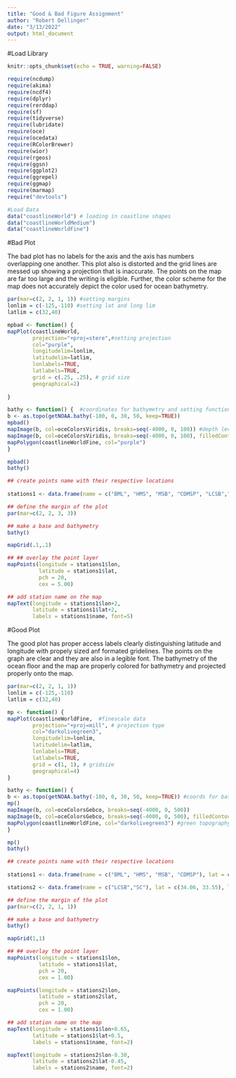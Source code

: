 ```yaml
---
title: "Good & Bad Figure Assignment"
author: "Robert Dellinger"
date: "3/13/2022"
output: html_document
---
```


#Load Library
```r
knitr::opts_chunk$set(echo = TRUE, warning=FALSE)

require(ncdump)
require(akima)
require(ncdf4)
require(dplyr)
require(rerddap)
require(sf)
require(tidyverse)
require(lubridate)
require(oce)
require(ocedata)
require(RColorBrewer)
require(wior)
require(rgeos)
require(ggsn)
require(ggplot2)
require(ggrepel)
require(ggmap)
require(marmap)
require("devtools")
```


```r
#Load Data
data("coastlineWorld") # loading in coastline shapes
data("coastlineWorldMedium")
data("coastlineWorldFine")

```


#Bad Plot

The bad plot has no labels for the axis and the axis has numbers overlapping one another. This plot also is distorted and the grid lines are messed up showing a projection that is inaccurate. The points on the map are far too large and the writing is eligible. Further, the color scheme for the map does not accurately depict the color used for ocean bathymetry. 


```r

par(mar=c(2, 2, 1, 1)) #setting margins
lonlim = c(-125,-110) #setting lat and long lim
latlim = c(32,40)

mpbad <- function() {
mapPlot(coastlineWorld, 
        projection="+proj=stere",#setting projection
        col="purple", 
        longitudelim=lonlim, 
        latitudelim=latlim, 
        lonlabels=TRUE,
        latlabels=TRUE,
        grid = c(.25, .25), # grid size
        geographical=2)
  
}

bathy <- function() {  #coordinates for bathymetry and setting function 
b <- as.topo(getNOAA.bathy(-180, 0, 30, 50, keep=TRUE))
mpbad() 
mapImage(b, col=oceColorsViridis, breaks=seq(-4000, 0, 100)) #depth levels 
mapImage(b, col=oceColorsViridis, breaks=seq(-4000, 0, 100), filledContour = TRUE) #color contour
mapPolygon(coastlineWorldFine, col="purple")
}

```


```r

mpbad()
bathy()

## create points name with their respective locations
  
stations1 <- data.frame(name = c("BML", "HMS", "MSB", "CDMSP", "LCSB","SC"), lat = c(38.33, 36.62, 34.36, 33.59, 34.06, 33.55), lon = c(-123.05, -121.90, -119.44, -117.87, -118.93, -117.80))

## define the margin of the plot
par(mar=c(2, 2, 3, 3))

## make a base and bathymetry
bathy()

mapGrid(.1,.1)

## ## overlay the point layer
mapPoints(longitude = stations1$lon,
          latitude = stations1$lat, 
          pch = 20, 
          cex = 5.00)

## add station name on the map
mapText(longitude = stations1$lon+2,
        latitude = stations1$lat+2,
        labels = stations1$name, font=5)

```

#Good Plot

The good plot has proper access labels clearly distinguishing latitude and longitude with propely sized anf formated gridelines. The points on the graph are clear and they are also in a legible font. The bathymetry of the ocean floor and the map are properly colored for bathymetry and projected properly onto the map. 


```r

par(mar=c(2, 2, 1, 1))
lonlim = c(-125,-110)
latlim = c(32,40)

mp <- function() {
mapPlot(coastlineWorldFine,  #finescale data
        projection="+proj=mill", # projection type
        col="darkolivegreen3", 
        longitudelim=lonlim, 
        latitudelim=latlim, 
        lonlabels=TRUE,
        latlabels=TRUE,
        grid = c(1, 1), # gridsize
        geographical=4)
}

bathy <- function() {
b <- as.topo(getNOAA.bathy(-180, 0, 30, 50, keep=TRUE)) #coords for bathy
mp()
mapImage(b, col=oceColorsGebco, breaks=seq(-4000, 0, 500))
mapImage(b, col=oceColorsGebco, breaks=seq(-4000, 0, 500), filledContour = TRUE) #oce gradient and filled contour for bathymetry 
mapPolygon(coastlineWorldFine, col="darkolivegreen3") #green topography
}
```


```r

mp()
bathy()

## create points name with their respective locations
  
stations1 <- data.frame(name = c("BML", "HMS", "MSB", "CDMSP"), lat = c(38.33, 36.62, 34.36, 33.59), lon = c(-123.05, -121.90, -119.44, -117.87))

stations2 <- data.frame(name = c("LCSB","SC"), lat = c(34.06, 33.55), lon = c(-118.93, -117.80))

## define the margin of the plot
par(mar=c(2, 2, 1, 1))

## make a base and bathymetry
bathy()

mapGrid(1,1)

## ## overlay the point layer
mapPoints(longitude = stations1$lon,
          latitude = stations1$lat, 
          pch = 20, 
          cex = 1.00)

mapPoints(longitude = stations2$lon,
          latitude = stations2$lat, 
          pch = 20, 
          cex = 1.00)

## add station name on the map
mapText(longitude = stations1$lon+0.65, 
        latitude = stations1$lat+0.5,
        labels = stations1$name, font=2)

mapText(longitude = stations2$lon-0.30,
        latitude = stations2$lat-0.45,
        labels = stations2$name, font=2)

```



